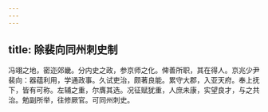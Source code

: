 ```yaml
---
---
---
```

title: 除裴向同州刺史制
---



冯翊之地，密迩郊畿。分内史之政，参京师之化。俾善所职，其在得人。京兆少尹裴向：器蕴利用，学通政事。久试吏治，颇著良能。累守大郡，入亚天府。奉上抚下，皆有可称。左辅之重，尔膺其选。况征赋犹重，人庶未康，实望良才，与之共治。勉副所举，往修厥官。可同州刺史。
